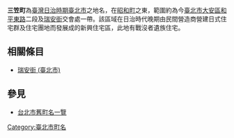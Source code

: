 {{japanese|japanese=三笠町|kana=みかさちょう|romaji=Mikasachō}}

'''三笠町'''為[[臺灣|臺灣]][[臺灣日治時期|日治時期]][[臺北市_(州轄市)|臺北市]]之地名，在[[昭和町_(台北市)|昭和町]]之東，範圍約為今[[臺北市|臺北市]][[大安區_(臺北市)|大安區]][[和平東路|和平東路]]二段及[[瑞安街_(臺北市)|瑞安街]]交會處一帶。該區域在日治時代晚期由民間營造商營建日式住宅群及住宅團地而發展成的新興住宅區，此地有戰沒者遺族住宅。

== 相關條目 ==

* [[瑞安街_(臺北市)|瑞安街 (臺北市)]]

== 參見 ==
*[[台北市舊町名一覽|台北市舊町名一覽]]

{{台北市舊町名}}
{{TW-geo-stub}}

[[Category:臺北市町名|Category:臺北市町名]]